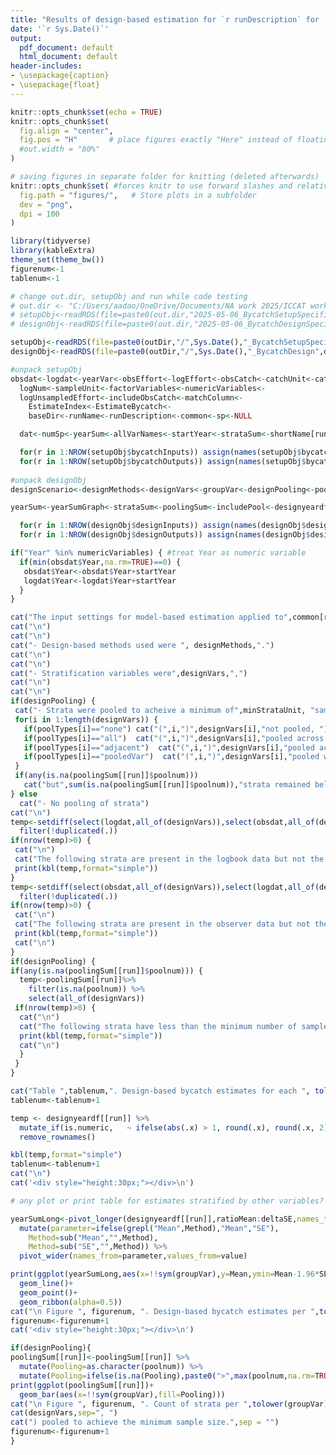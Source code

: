 ```yaml
---
title: "Results of design-based estimation for `r runDescription` for  `r common[run]` (`r sp[run]`), `r designScenario`"
date: '`r Sys.Date()`'
output:
  pdf_document: default
  html_document: default
header-includes:
- \usepackage{caption}
- \usepackage{float}
---
```


```r
knitr::opts_chunk$set(echo = TRUE)
knitr::opts_chunk$set(
  fig.align = "center",
  fig.pos = "H"       # place figures exactly "Here" instead of floating
  #out.width = "80%"
)

# saving figures in separate folder for knitting (deleted afterwards)
knitr::opts_chunk$set( #forces knitr to use forward slashes and relative paths for figure output when rendering in pdf
  fig.path = "figures/",   # Store plots in a subfolder
  dev = "png",
  dpi = 100
)
```

```r
library(tidyverse)
library(kableExtra)
theme_set(theme_bw())
figurenum<-1
tablenum<-1
```

```r
# change out.dir, setupObj and run while code testing
# out.dir <- "C:/Users/aadao/OneDrive/Documents/NA work 2025/ICCAT work/Tool improvements project/Output SimulatedExample_new2functions/"
# setupObj<-readRDS(file=paste0(out.dir,"2025-05-06_BycatchSetupSpecification.rds"))
# designObj<-readRDS(file=paste0(out.dir,"2025-05-06_BycatchDesignSpecification.rds"))

setupObj<-readRDS(file=paste0(outDir,"/",Sys.Date(),"_BycatchSetupSpecification.rds"))
designObj<-readRDS(file=paste0(outDir,"/",Sys.Date(),"_BycatchDesign",designScenario,".rds"))

#unpack setupObj
obsdat<-logdat<-yearVar<-obsEffort<-logEffort<-obsCatch<-catchUnit<-catchType<-
  logNum<-sampleUnit<-factorVariables<-numericVariables<-
  logUnsampledEffort<-includeObsCatch<-matchColumn<-
    EstimateIndex<-EstimateBycatch<-
    baseDir<-runName<-runDescription<-common<-sp<-NULL

  dat<-numSp<-yearSum<-allVarNames<-startYear<-strataSum<-shortName[run]<-NULL

  for(r in 1:NROW(setupObj$bycatchInputs)) assign(names(setupObj$bycatchInputs)[r], setupObj$bycatchInputs[[r]])
  for(r in 1:NROW(setupObj$bycatchOutputs)) assign(names(setupObj$bycatchOutputs)[r],setupObj$bycatchOutputs[[r]])
  
#unpack designObj
designScenario<-designMethods<-designVars<-groupVar<-designPooling<-poolTypes<-pooledVar<-adjacentNum<-minStrataUnit<-baseDir<-NULL

yearSum<-yearSumGraph<-strataSum<-poolingSum<-includePool<-designyeardf<-designstratadf<-NULL

  for(r in 1:NROW(designObj$designInputs)) assign(names(designObj$designInputs)[r], designObj$designInputs[[r]])
  for(r in 1:NROW(designObj$designOutputs)) assign(names(designObj$designOutputs)[r],designObj$designOutputs[[r]])

if("Year" %in% numericVariables) { #treat Year as numeric variable
  if(min(obsdat$Year,na.rm=TRUE)==0) {
   obsdat$Year<-obsdat$Year+startYear
   logdat$Year<-logdat$Year+startYear
  }
}

```


```r
cat("The input settings for model-based estimation applied to",common[run],"(",sp[run],") ",catchType[run], "were as follows.")
cat("\n")
cat("\n")
cat("- Design-based methods used were ", designMethods,".")
cat("\n")
cat("\n")
cat("- Stratification variables were",designVars,",")
cat("\n")
cat("\n")
if(designPooling) {
 cat("- Strata were pooled to acheive a minimum of",minStrataUnit, "sample units. Variables were pooled in this order if necessary:")
 for(i in 1:length(designVars)) {
   if(poolTypes[i]=="none") cat("(",i,")",designVars[i],"not pooled, ")
   if(poolTypes[i]=="all")  cat("(",i,")",designVars[i],"pooled across all levels, ")
   if(poolTypes[i]=="adjacent")  cat("(",i,")",designVars[i],"pooled across",adjacentNum[i],"years before and after, ")
   if(poolTypes[i]=="pooledVar")  cat("(",i,")",designVars[i],"pooled within",pooledVar[i],", ")
 }  
 if(any(is.na(poolingSum[[run]]$poolnum))) 
   cat("but",sum(is.na(poolingSum[[run]]$poolnum)),"strata remained below the minimum number of sample units after pooling.") else cat("and with pooling, all strata met minimum sample size requirement.") 
} else
  cat("- No pooling of strata")
cat("\n")
temp<-setdiff(select(logdat,all_of(designVars)),select(obsdat,all_of(designVars)))%>%
  filter(!duplicated(.))
if(nrow(temp)>0) {
 cat("\n")
 cat("The following strata are present in the logbook data but not the observer data:")
 print(kbl(temp,format="simple"))
}
temp<-setdiff(select(obsdat,all_of(designVars)),select(logdat,all_of(designVars)))%>%
  filter(!duplicated(.)) 
if(nrow(temp)>0) {
 cat("\n")
 cat("The following strata are present in the observer data but not the logbook data:")
 print(kbl(temp,format="simple"))
 cat("\n")
}
if(designPooling) {
if(any(is.na(poolingSum[[run]]$poolnum))) {
  temp<-poolingSum[[run]]%>%
    filter(is.na(poolnum)) %>%
    select(all_of(designVars))
 if(nrow(temp)>0) {
  cat("\n")
  cat("The following strata have less than the minimum number of sample units (",minStrataUnit,"), even after pooling:",sep="")
  print(kbl(temp,format="simple"))
  cat("\n")
  }
 }
}  
```

```r
cat("Table ",tablenum,". Design-based bycatch estimates for each ", tolower(groupVar),". Columns are: mean bycatch calculated by the ratio estimator (ratioMean), standard deviation of the ratio estimator (ratioSE), mean bycatch calculated by the delta estimator (deltaMean), standard deviation of the delta estimator (deltaSE).",sep = "")
tablenum<-tablenum+1

temp <- designyeardf[[run]] %>%
  mutate_if(is.numeric,   ~ ifelse(abs(.x) > 1, round(.x), round(.x, 2))) %>%
  remove_rownames()

kbl(temp,format="simple")
tablenum<-tablenum+1
cat("\n")
cat('<div style="height:30px;"></div>\n') 

# any plot or print table for estimates stratified by other variables?
```


```r
yearSumLong<-pivot_longer(designyeardf[[run]],ratioMean:deltaSE,names_to = "Method") %>%
  mutate(parameter=ifelse(grepl("Mean",Method),"Mean","SE"),
    Method=sub("Mean","",Method),
    Method=sub("SE","",Method)) %>%
  pivot_wider(names_from=parameter,values_from=value)

print(ggplot(yearSumLong,aes(x=!!sym(groupVar),y=Mean,ymin=Mean-1.96*SE,ymax=Mean+1.96*SE,color=Method,fill=Method))+
  geom_line()+
  geom_point()+
  geom_ribbon(alpha=0.5))
cat("\n Figure ", figurenum, ". Design-based bycatch estimates per ",tolower(groupVar), " with 95% confidence intervals.",sep = "")
figurenum<-figurenum+1
cat('<div style="height:30px;"></div>\n') 

```


```r
if(designPooling){
poolingSum[[run]]<-poolingSum[[run]] %>%
  mutate(Pooling=as.character(poolnum)) %>%
  mutate(Pooling=ifelse(is.na(Pooling),paste0(">",max(poolnum,na.rm=TRUE)),Pooling))
print(ggplot(poolingSum[[run]])+
  geom_bar(aes(x=!!sym(groupVar),fill=Pooling)))
cat("\n Figure ", figurenum, ". Count of strata per ",tolower(groupVar), " with number of last design variable (")
cat(designVars,sep=", ")
cat(") pooled to achieve the minimum sample size.",sep = "")
figurenum<-figurenum+1
}

```



